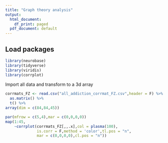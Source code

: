 ```yaml
---
title: "Graph theory analysis"
output:
  html_document:
    df_print: paged
  pdf_document: default
---
```


## Load packages
```r
library(neurobase)
library(tidyverse)
library(viridis)
library(corrplot)
```
Import all data and transform to a 3d array

```r
corrmats_FZ <- read.csv("all_addiction_corrmat_FZ.csv",header = F) %>%
  as.matrix() %>%
  t() %>%
array(dim = c(84,84,45))

par(mfrow = c(5,4),mar = c(0,0,0,0))
map(1:45,
    ~corrplot(corrmats_FZ[,,.x],col = plasma(100),
              is.corr = F,method = 'color',tl.pos = "n",
              mar = c(0,0,0,0),cl.pos = "n"))

```


